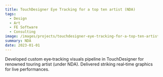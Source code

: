 ```yaml
---
title: TouchDesigner Eye Tracking for a top ten artist (NDA)
tags:
  - Design
  - Art
  - FE Software
  - Consulting
image: /images/projects/touchdesigner-eye-tracking-for-a-top-ten-artist.jpg
summary: NDA
date: 2023-01-01
---
```


Developed custom eye‑tracking visuals pipeline in TouchDesigner for renowned touring artist (under NDA). Delivered striking real‑time graphics for live performances.
